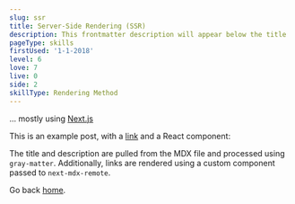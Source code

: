 ```yaml
---
slug: ssr
title: Server-Side Rendering (SSR)
description: This frontmatter description will appear below the title
pageType: skills
firstUsed: '1-1-2018'
level: 6
love: 7
live: 0
side: 2
skillType: Rendering Method
---
```


... mostly using [Next.js](/skills/next)

This is an example post, with a [link](https://nextjs.org) and a React component:

The title and description are pulled from the MDX file and processed using `gray-matter`. Additionally, links are rendered using a custom component passed to `next-mdx-remote`.

Go back [home](/).
